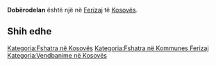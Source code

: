 {{Fshat në 
 | Emri                = Dobërodelan
 | EmriAlt                = 
 | NAME_SHORT_FORM=      
 | NAME_GENERIC=      
 | NAME_SORT_NAME_RO=      DOBERODELAN
 | FULL_NAME_RO = Dobërodelan
 | FULL_NAME_ND_RO=Doberodelan
 | SORT_NAME_RG=DOBERODELAN
 | FULL_NAME_RG=Dobërodelan
 | FULL_NAME_ND_RG=Doberodelan
 | SRP_NAME_SHORT_FORM=      
 | SRP_NAME_GENERIC=      
 | SRP_NAME_SORT_NAME_RO=      
 | SRP_FULL_NAME_RO = 
 | SRP_FULL_NAME_ND_RO=
 | SRP_SORT_NAME_RG=
 | SRP_FULL_NAME_RG=
 | SRP_FULL_NAME_ND_RG=
 | Emri (Rasa dhanore) = 
 | Figura              = 
 | Shteti              = Kosovo
 | Komuna              = Ferizaj
 | Kodi postar         = 
 | Sipërfaqja          = 

 | Popullsia           = 

 | Regj. i popullsisë  = 
 | Dend. e popullsisë  = 
 | Faqja zyrtare       = 
 <!--- Koordinatat ----> 
 | Gjerësia            = 42.385833
 | Gjatësia            = 20.748056
 | Lartësia            = 
}}
'''Dobërodelan''' është një [[]] në [[Ferizaj]] të [[Kosovës]].

<!-- == Gjeografia == -->
<!-- == Historia == -->
<!-- == Demografia == -->
== Shih edhe ==
{{Komuna Ferizaj}}
{{Kosovo-Administrata-Cung}}

[[Kategoria:Fshatra në Kosovës]]
[[Kategoria:Fshatra në Kommunes Ferizaj]]
[[Kategoria:Vendbanime në Kosovës]]